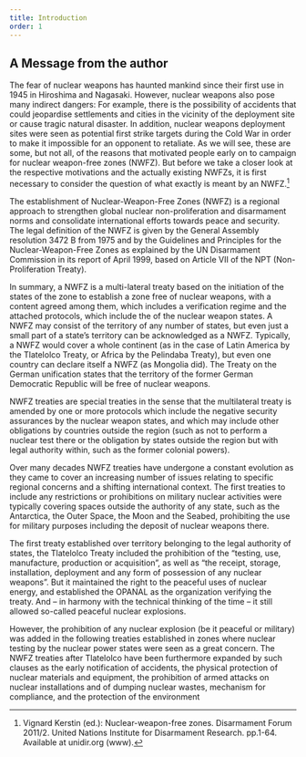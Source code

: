 ```yaml
---
title: Introduction
order: 1
---
```


## A Message from the author
<LectureVideo smil="/lu06/lu06_opener.smil" provider="video-stream">

</LectureVideo>

<Figure
  size="medium"
  src="sign.jpg"
  caption="Montage"
  alt="Sign in front of an overgrown area indicating a Nuclear Weapon Free Zone."
  credit="Tertman/Shutterstock.com https://www.shutterstock.com/image-photo/blank-white-street-sign-copy-space-242307310"
  license=""
></Figure>


The fear of nuclear weapons has haunted mankind since their first use in 1945 in Hiroshima and Nagasaki. However, nuclear weapons also pose many indirect dangers: For example, there is the possibility of accidents that could jeopardise settlements and cities in the vicinity of the deployment site or cause tragic natural disaster. In addition, nuclear weapons deployment sites were seen as potential first strike targets during the Cold War in order to make it impossible for an opponent to retaliate. As we will see, these are some, but not all, of the reasons that motivated people early on to campaign for nuclear weapon-free zones (NWFZ). But before we take a closer look at the respective motivations and the actually existing NWFZs, it is first necessary to consider the question of what exactly is meant by an NWFZ.[^1]


<LectureVideo smil="/lu06/HSFK-PC_LU06-CH01_08d_240514.smil" provider="video-stream">

  The establishment of Nuclear-Weapon-Free Zones (NWFZ) is a regional approach to strengthen global nuclear non-proliferation and disarmament norms and consolidate international efforts towards peace and security. The legal definition of the NWFZ is given by the General Assembly resolution 3472 B from 1975 and by the Guidelines and Principles for the Nuclear-Weapon-Free Zones as explained by the UN Disarmament Commission in its report of April 1999, based on Article VII of the NPT (Non-Proliferation Treaty).

  In summary, a NWFZ is a multi-lateral treaty based on the initiation of the states of the zone to establish a zone free of nuclear weapons, with a content agreed among them, which includes a verification regime and the attached protocols, which include the <Term t="NSAs" displayBy="title"/> of the nuclear weapon states. A NWFZ may consist of the territory of any number of states, but even just a small part of a state’s territory can be acknowledged as a NWFZ. Typically, a NWFZ would cover a whole continent (as in the case of Latin America by the Tlatelolco Treaty, or Africa by the Pelindaba Treaty), but even one country can declare itself a NWFZ (as Mongolia did). The Treaty on the German unification states that the territory of the former German Democratic Republic will be free of nuclear weapons.

  <Figure
    size="medium"
    src="S_2024-11-08_102010.png"
    caption="NWFZ states"
    alt="Map showing the states/continents that are a part of the NWFZ."
    credit="Own Figure, Data Source: https://www.un.org/nwfz/content/overview-nuclear-weapon-free-zones"
    license=""
  ></Figure>
  NWFZ treaties are special treaties in the sense that the multilateral treaty is amended by one or more protocols which include the negative security assurances by the nuclear weapon states, and which may include other obligations by countries outside the region (such as not to perform a nuclear test there or the obligation by states outside the region but with legal authority within, such as the former colonial powers).



  Over many decades NWFZ treaties have undergone a constant evolution as they came to cover an increasing number of issues relating to specific regional concerns and a shifting international context. The first treaties to include any restrictions or prohibitions on military nuclear activities were typically covering spaces outside the authority of any state, such as the Antarctica, the Outer Space, the Moon and the Seabed, prohibiting the use for military purposes including the deposit of nuclear weapons there.

  The first treaty established over territory belonging to the legal authority of states, the
  Tlatelolco Treaty included the prohibition of the “testing, use, manufacture, production or acquisition”, as well as “the receipt, storage, installation, deployment and any form of possession of any nuclear weapons”. But it maintained the right to the peaceful uses of nuclear energy, and established the OPANAL as the organization verifying the treaty. And – in harmony with the technical thinking of the time – it still allowed so-called peaceful nuclear explosions.

  However, the prohibition of any nuclear explosion (be it peaceful or military) was added in the following treaties established in zones where nuclear testing by the nuclear power states were seen as a great concern. The NWFZ treaties after Tlatelolco have been furthermore expanded by such clauses as the early notification of accidents, the physical protection of nuclear materials and equipment, the prohibition of armed attacks on nuclear installations and of dumping nuclear wastes, mechanism for compliance, and the protection of the environment

</LectureVideo>

[^1]: Vignard Kerstin (ed.): Nuclear-weapon-free zones. Disarmament Forum 2011/2. United Nations Institute for Disarmament Research. pp.1-64. Available at unidir.org (www).
